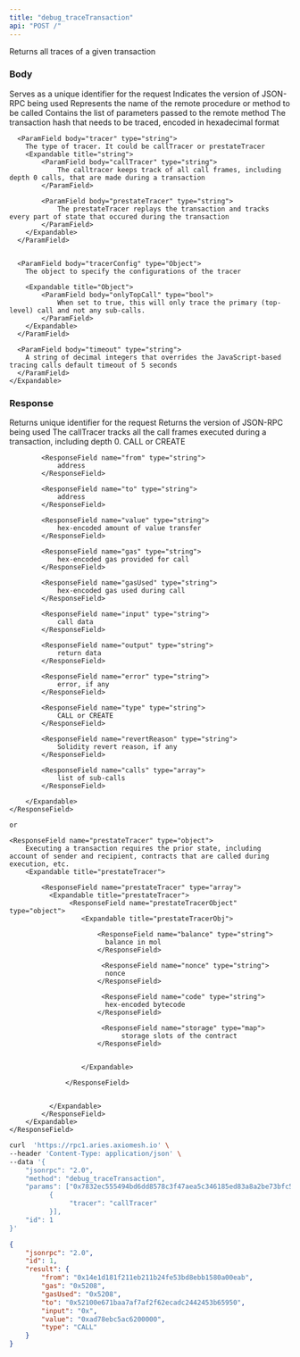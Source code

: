 ```yaml
---
title: "debug_traceTransaction"
api: "POST /"
---
```


Returns all traces of a given transaction 


### Body

<ParamField body="id" type="number" placeholder="1">
  Serves as a unique identifier for the request
  
</ParamField>

<ParamField body="jsonrpc" type="string" placeholder="2.0">
  Indicates the version of JSON-RPC being used
</ParamField>

<ParamField body="method" type="string" placeholder="eth_chainId">
  Represents the name of the remote procedure or method to be called
</ParamField>

<ParamField body="params" type="array">
  Contains the list of parameters passed to the remote method

  <ParamField body="transactionHash" type="string">
    The transaction hash that needs to be traced, encoded in hexadecimal format
  </ParamField>


  <ParamField body="object" type="object">
    <Expandable title="Object">

      <ParamField body="tracer" type="string">
        The type of tracer. It could be callTracer or prestateTracer
        <Expandable title="string">
            <ParamField body="callTracer" type="string">
                The calltracer keeps track of all call frames, including depth 0 calls, that are made during a transaction
            </ParamField>

            <ParamField body="prestateTracer" type="string">
                The prestateTracer replays the transaction and tracks every part of state that occured during the transaction
            </ParamField>
        </Expandable>
      </ParamField>


      <ParamField body="tracerConfig" type="Object">
        The object to specify the configurations of the tracer

        <Expandable title="Object">
            <ParamField body="onlyTopCall" type="bool">
                When set to true, this will only trace the primary (top-level) call and not any sub-calls. 
            </ParamField>
        </Expandable>
      </ParamField>

      <ParamField body="timeout" type="string">
        A string of decimal integers that overrides the JavaScript-based tracing calls default timeout of 5 seconds
      </ParamField>
    </Expandable>
  </ParamField>
  

  


</ParamField>

### Response

<ResponseField name="id" type="number">
  Returns unique identifier for the request 
</ResponseField>

<ResponseField name="jsonrpc" type="string">
  Returns the version of JSON-RPC being used
</ResponseField>


<ResponseField name="result" type="object">
  <Expandable title="result">
    <ResponseField name="callTracer" type="object">
        The callTracer tracks all the call frames executed during a transaction, including depth 0.
        <Expandable title="callTracer">
            <ResponseField name="type" type="string">
                CALL or CREATE
            </ResponseField>

            <ResponseField name="from" type="string">
                address
            </ResponseField>

            <ResponseField name="to" type="string">
                address
            </ResponseField>

            <ResponseField name="value" type="string">
                hex-encoded amount of value transfer
            </ResponseField>

            <ResponseField name="gas" type="string">
                hex-encoded gas provided for call
            </ResponseField>

            <ResponseField name="gasUsed" type="string">
                hex-encoded gas used during call
            </ResponseField>

            <ResponseField name="input" type="string">
                call data
            </ResponseField>

            <ResponseField name="output" type="string">
                return data
            </ResponseField>

            <ResponseField name="error" type="string">
                error, if any
            </ResponseField>

            <ResponseField name="type" type="string">
                CALL or CREATE
            </ResponseField>

            <ResponseField name="revertReason" type="string">
                Solidity revert reason, if any
            </ResponseField>

            <ResponseField name="calls" type="array">
                list of sub-calls
            </ResponseField>
            
        </Expandable>
    </ResponseField>

    or

    <ResponseField name="prestateTracer" type="object">
        Executing a transaction requires the prior state, including account of sender and recipient, contracts that are called during execution, etc. 
        <Expandable title="prestateTracer">

            <ResponseField name="prestateTracer" type="array">
              <Expandable title="prestateTracer">
                   <ResponseField name="prestateTracerObject" type="object">
                      <Expandable title="prestateTracerObj">

                          <ResponseField name="balance" type="string">
                            balance in mol
                          </ResponseField>

                           <ResponseField name="nonce" type="string">
                            nonce
                          </ResponseField>

                           <ResponseField name="code" type="string">
                            hex-encoded bytecode
                          </ResponseField>

                           <ResponseField name="storage" type="map">
                            	storage slots of the contract
                          </ResponseField>


                      </Expandable>
                        
                  </ResponseField>

                 
              </Expandable>
            </ResponseField>
        </Expandable>
    </ResponseField>

  </Expandable>

</ResponseField>

<RequestExample>

```bash Example Request
curl  'https://rpc1.aries.axiomesh.io' \
--header 'Content-Type: application/json' \
--data '{
    "jsonrpc": "2.0",
    "method": "debug_traceTransaction",
    "params": ["0x7832ec555494bd6dd8578c3f47aea5c346185ed83a8a2be73bfc5b7918a283bd",
          {
               "tracer": "callTracer"
          }],
    "id": 1
}'
```

</RequestExample>

<ResponseExample>

```json Response
{
    "jsonrpc": "2.0",
    "id": 1,
    "result": {
        "from": "0x14e1d181f211eb211b24fe53bd8ebb1580a00eab",
        "gas": "0x5208",
        "gasUsed": "0x5208",
        "to": "0x52100e671baa7af7af2f62ecadc2442453b65950",
        "input": "0x",
        "value": "0xad78ebc5ac6200000",
        "type": "CALL"
    }
}
```

</ResponseExample>